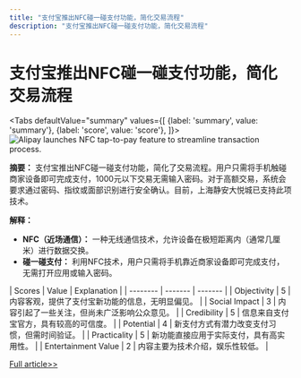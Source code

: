 ```yaml
---
title: "支付宝推出NFC碰一碰支付功能，简化交易流程"
description: "支付宝推出NFC碰一碰支付功能，简化交易流程"
---
```



# 支付宝推出NFC碰一碰支付功能，简化交易流程


<Tabs
	defaultValue="summary"
	values={[
	{label: 'summary', value: 'summary'},
	{label: 'score', value: 'score'},
]}>
<TabItem value="summary">
<img
  src="https://image.informedainews.com/2024/06/Tec-tSQ-1717829492-0.jpg"
  alt="Alipay launches NFC tap-to-pay feature to streamline transaction process."
/>



**摘要：**
支付宝推出NFC碰一碰支付功能，简化了交易流程。用户只需将手机触碰商家设备即可完成支付，1000元以下交易无需输入密码。对于高额交易，系统会要求通过密码、指纹或面部识别进行安全确认。目前，上海静安大悦城已支持此项技术。

**解释：**
- **NFC（近场通信）：** 一种无线通信技术，允许设备在极短距离内（通常几厘米）进行数据交换。
- **碰一碰支付：** 利用NFC技术，用户只需将手机靠近商家设备即可完成支付，无需打开应用或输入密码。
</TabItem>
<TabItem value="score">
	| Scores     | Value   | Explanation |
	| -------- | ------- | ------- |
	| Objectivity  | 5    | 内容客观，提供了支付宝新功能的信息，无明显偏见。    |
	| Social Impact | 3     | 内容引起了一些关注，但尚未广泛影响公众意见。    |
	| Credibility    | 5    | 信息来自支付宝官方，具有较高的可信度。    |
	| Potential    | 4    | 新支付方式有潜力改变支付习惯，但需时间验证。    |
	| Practicality    | 5    | 新功能直接应用于实际支付，具有高实用性。    |
	| Entertainment Value    | 2    | 内容主要为技术介绍，娱乐性较低。    |
</TabItem>
</Tabs>

[Full article>>](https://www.cnbeta.com.tw/articles/tech/1434038.htm)
